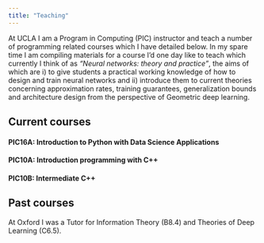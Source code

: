 ```yaml
---
title: "Teaching"
---
```

At UCLA I am a Program in Computing (PIC) instructor and teach a number of programming related courses which I have detailed below. In my spare time I am compiling materials for a course I'd one day like to teach which currently I think of as *"Neural networks: theory and practice"*, the aims of which are i) to give students a practical working knowledge of how to design and train neural networks and ii) introduce them to current theories concerning approximation rates, training guarantees, generalization bounds and architecture design from the perspective of Geometric deep learning.

## Current courses

#### PIC16A: Introduction to Python with Data Science Applications


#### PIC10A: Introduction programming with C++


#### PIC10B: Intermediate C++



## Past courses

At Oxford I was a Tutor for Information Theory (B8.4) and Theories of Deep Learning (C6.5). 



<!-- ## For students -->



